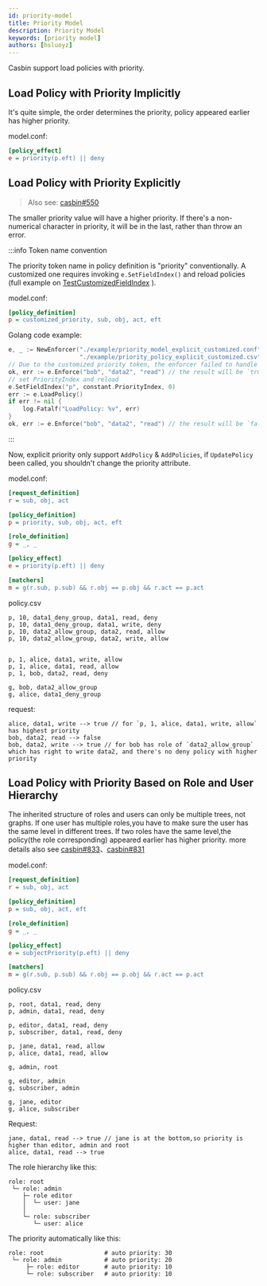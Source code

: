 ```yaml
---
id: priority-model
title: Priority Model
description: Priority Model
keywords: [priority model]
authors: [hsluoyz]
---
```


Casbin support load policies with priority. 

## Load Policy with Priority Implicitly

It's quite simple, the order determines the priority, policy appeared earlier has higher priority.

model.conf:
```ini
[policy_effect]
e = priority(p.eft) || deny
```

## Load Policy with Priority Explicitly

> Also see: [casbin#550](https://github.com/casbin/casbin/issues/550)

The smaller priority value will have a higher priority. If there's a non-numerical character in priority, it will be in the last, rather than throw an error.

:::info Token name convention

The priority token name in policy definition is  "priority" conventionally. A customized one requires invoking `e.SetFieldIndex()` and reload policies (full example on [TestCustomizedFieldIndex](https://github.com/casbin/casbin/pull/1044) ).

model.conf:
```ini
[policy_definition]
p = customized_priority, sub, obj, act, eft
```

Golang code example:
```go
e, _ := NewEnforcer("./example/priority_model_explicit_customized.conf",
	                "./example/priority_policy_explicit_customized.csv")
// Due to the customized priority token, the enforcer failed to handle the priority.
ok, err := e.Enforce("bob", "data2", "read") // the result will be `true, nil`
// set PriorityIndex and reload
e.SetFieldIndex("p", constant.PriorityIndex, 0)
err := e.LoadPolicy()
if err != nil {
    log.Fatalf("LoadPolicy: %v", err)
}
ok, err := e.Enforce("bob", "data2", "read") // the result will be `false, nil`
```

:::

Now, explicit priority only support `AddPolicy` & `AddPolicies`, if `UpdatePolicy` been called, you shouldn't change the priority attribute.

model.conf:
```ini
[request_definition]
r = sub, obj, act

[policy_definition]
p = priority, sub, obj, act, eft

[role_definition]
g = _, _

[policy_effect]
e = priority(p.eft) || deny

[matchers]
m = g(r.sub, p.sub) && r.obj == p.obj && r.act == p.act
```

policy.csv
```csv
p, 10, data1_deny_group, data1, read, deny
p, 10, data1_deny_group, data1, write, deny
p, 10, data2_allow_group, data2, read, allow
p, 10, data2_allow_group, data2, write, allow


p, 1, alice, data1, write, allow
p, 1, alice, data1, read, allow
p, 1, bob, data2, read, deny

g, bob, data2_allow_group
g, alice, data1_deny_group
```

request:
```
alice, data1, write --> true // for `p, 1, alice, data1, write, allow` has highest priority
bob, data2, read --> false
bob, data2, write --> true // for bob has role of `data2_allow_group` which has right to write data2, and there's no deny policy with higher priority 
```
## Load Policy with Priority Based on Role and User Hierarchy

The inherited structure of roles and users can only be multiple trees, not graphs. If one user has multiple roles,you have to make sure the user has the same level in different trees. If two roles have the same level,the policy(the role corresponding) appeared earlier has higher priority. more details also see [casbin#833](https://github.com/casbin/casbin/pull/833)、[casbin#831](https://github.com/casbin/casbin/issues/831)

model.conf:
```ini
[request_definition]
r = sub, obj, act

[policy_definition]
p = sub, obj, act, eft

[role_definition]
g = _, _

[policy_effect]
e = subjectPriority(p.eft) || deny

[matchers]
m = g(r.sub, p.sub) && r.obj == p.obj && r.act == p.act 
```

policy.csv
```csv
p, root, data1, read, deny
p, admin, data1, read, deny

p, editor, data1, read, deny
p, subscriber, data1, read, deny

p, jane, data1, read, allow
p, alice, data1, read, allow

g, admin, root

g, editor, admin
g, subscriber, admin

g, jane, editor
g, alice, subscriber 
```

Request:
```
jane, data1, read --> true // jane is at the bottom,so priority is higher than editor, admin and root
alice, data1, read --> true
```

 The role hierarchy like this: 
```
role: root
 └─ role: admin
    ├─ role editor
    │  └─ user: jane
    │
    └─ role: subscriber
       └─ user: alice
```

The priority automatically like this: 

```
role: root                 # auto priority: 30
 └─ role: admin            # auto priority: 20
     ├─ role: editor       # auto priority: 10
     └─ role: subscriber   # auto priority: 10
```
